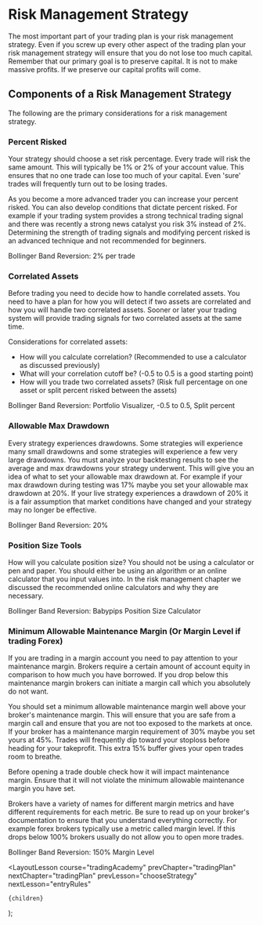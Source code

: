 
# Risk Management Strategy

The most important part of your trading plan is your risk management strategy. Even if you screw up every other aspect of the
trading plan your risk management strategy will ensure that you do not lose too much capital. Remember that our primary goal is
to preserve capital. It is not to make massive profits. If we preserve our capital profits will come.

## Components of a Risk Management Strategy

The following are the primary considerations for a risk management strategy.

### Percent Risked

Your strategy should choose a set risk percentage. Every trade will risk the same amount. This will typically be 1% or 2%
of your account value. This ensures that no one trade can lose too much of your capital. Even 'sure' trades will frequently
turn out to be losing trades.

As you become a more advanced trader you can increase your percent risked. You can also develop conditions that dictate percent
risked. For example if your trading system provides a strong technical trading signal and there was recently a strong news
catalyst you risk 3% instead of 2%. Determining the strength of trading signals and modifying percent risked is an advanced
technique and not recommended for beginners.

Bollinger Band Reversion: 2% per trade

### Correlated Assets

Before trading you need to decide how to handle correlated assets. You need to have a plan for how you will detect if two
assets are correlated and how you will handle two correlated assets. Sooner or later your trading system will provide
trading signals for two correlated assets at the same time.

Considerations for correlated assets:

- How will you calculate correlation? (Recommended to use a calculator as discussed previously)
- What will your correlation cutoff be? (-0.5 to 0.5 is a good starting point)
- How will you trade two correlated assets? (Risk full percentage on one asset or split percent risked between the assets)

Bollinger Band Reversion: Portfolio Visualizer, -0.5 to 0.5, Split percent

### Allowable Max Drawdown

Every strategy experiences drawdowns. Some strategies will experience many small drawdowns and some strategies will experience
a few very large drawdowns. You must analyze your backtesting results to see the average and max drawdowns your strategy
underwent. This will give you an idea of what to set your allowable max drawdown at. For example if your max drawdown during
testing was 17% maybe you set your allowable max drawdown at 20%. If your live strategy experiences a drawdown of 20% it is
a fair assumption that market conditions have changed and your strategy may no longer be effective.

Bollinger Band Reversion: 20%

### Position Size Tools

How will you calculate position size? You should not be using a calculator or pen and paper. You should either be using
an algorithm or an online calculator that you input values into. In the risk management chapter we discussed the recommended
online calculators and why they are necessary.

Bollinger Band Reversion: Babypips Position Size Calculator

### Minimum Allowable Maintenance Margin (Or Margin Level if trading Forex)

If you are trading in a margin account you need to pay attention to your maintenance margin. Brokers require a certain amount
of account equity in comparison to how much you have borrowed. If you drop below this maintenance margin brokers can initiate a
margin call which you absolutely do not want.

You should set a minimum allowable maintenance margin well above your broker's maintenance margin. This will ensure that you
are safe from a margin call and ensure that you are not too exposed to the markets at once. If your broker has a maintenance
margin requirement of 30% maybe you set yours at 45%. Trades will frequently dip toward your stoploss before heading for your
takeprofit. This extra 15% buffer gives your open trades room to breathe.

Before opening a trade double check how it will impact maintenance margin. Ensure that it will not violate the minimum
allowable maintenance margin you have set.

Brokers have a variety of names for different margin metrics and have different requirements for each metric. Be sure to read
up on your broker's documentation to ensure that you understand everything correctly. For example forex brokers typically
use a metric called margin level. If this drops below 100% brokers usually do not allow you to open more trades.

Bollinger Band Reversion: 150% Margin Level

  <LayoutLesson
    course="tradingAcademy"
    prevChapter="tradingPlan"
    nextChapter="tradingPlan"
    prevLesson="chooseStrategy"
    nextLesson="entryRules"
  >
    {children}
  </LayoutLesson>
);
